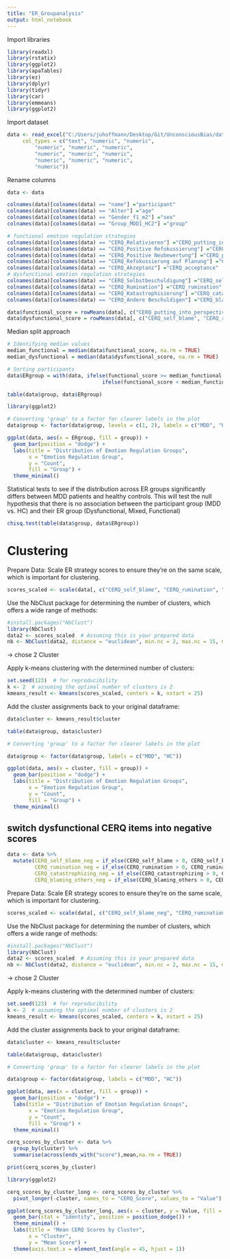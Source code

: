 ```yaml
---
title: "ER_Groupanalysis"
output: html_notebook
---
```


Import libraries

```r
library(readxl)
library(rstatix)
library(ggplot2)
library(apaTables)
library(ez)
library(dplyr)
library(tidyr)
library(car)
library(emmeans)
library(ggplot2)
```

Import dataset

```r
data <- read_excel("C:/Users/juhoffmann/Desktop/Git/UnconsciousBias/data/BackwardMask_Questionnaire_Results_CERQ.xlsx", 
     col_types = c("text", "numeric", "numeric", 
         "numeric", "numeric", "numeric", 
         "numeric", "numeric", "numeric", 
         "numeric", "numeric", "numeric", 
         "numeric"))
```

Rename columns

```r
data <- data

colnames(data)[colnames(data) == "name"] ="participant"
colnames(data)[colnames(data) == "Alter"] ="age"
colnames(data)[colnames(data) == "Gender_f1_m2"] ="sex"
colnames(data)[colnames(data) == "Group_MDD1_HC2"] ="group"

# functional emotion regulation strategies
colnames(data)[colnames(data) == "CERQ_Relativieren"] ="CERQ_putting_into_perspective"
colnames(data)[colnames(data) == "CERQ_Positive Refokussierung"] ="CERQ_positive_reinforcement"
colnames(data)[colnames(data) == "CERQ_Positive Neubewertung"] ="CERQ_positive_reappraisal"
colnames(data)[colnames(data) == "CERQ_Refokussierung auf Planung"] ="CERQ_refocus_on_planning"
colnames(data)[colnames(data) == "CERQ_Akzeptanz"] ="CERQ_acceptance"
# dysfunctional emotion regulation strategies
colnames(data)[colnames(data) == "CERQ_Selbstbeschuldigung"] ="CERQ_self_blame"
colnames(data)[colnames(data) == "CERQ_Rumination"] ="CERQ_rumination"
colnames(data)[colnames(data) == "CERQ_Katastrophisierung"] ="CERQ_catastrophizing"
colnames(data)[colnames(data) == "CERQ_Andere Beschuldigen"] ="CERQ_blaming_others"
```

```r
data$functional_score = rowMeans(data[, c("CERQ_putting_into_perspective", "CERQ_positive_reinforcement",  "CERQ_positive_reappraisal", "CERQ_refocus_on_planning", "CERQ_acceptance")], na.rm = TRUE)
data$dysfunctional_score = rowMeans(data[, c("CERQ_self_blame", "CERQ_rumination", "CERQ_catastrophizing", "CERQ_blaming_others")], na.rm = TRUE)

```

Median split approach

```r
# Identifying median values
median_functional = median(data$functional_score, na.rm = TRUE)
median_dysfunctional = median(data$dysfunctional_score, na.rm = TRUE)

# Sorting participants
data$ERgroup = with(data, ifelse(functional_score >= median_functional & dysfunctional_score < median_dysfunctional, "Functional", 
                               ifelse(functional_score < median_functional & dysfunctional_score >= median_dysfunctional, "Dysfunctional", "Mixed")))

```

```r
table(data$group, data$ERgroup)
```

```r
library(ggplot2)

# Converting 'group' to a factor for clearer labels in the plot
data$group <- factor(data$group, levels = c(1, 2), labels = c("MDD", "HC"))

ggplot(data, aes(x = ERgroup, fill = group)) + 
  geom_bar(position = "dodge") +
  labs(title = "Distribution of Emotion Regulation Groups",
       x = "Emotion Regulation Group",
       y = "Count",
       fill = "Group") +
  theme_minimal()

```

Statistical tests to see if the distribution across ER groups significantly differs between MDD patients and healthy controls. This will test the null hypothesis that there is no association between the participant group (MDD vs. HC) and their ER group (Dysfunctional, Mixed, Functional)

```r
chisq.test(table(data$group, data$ERgroup))
```

# Clustering

Prepare Data: Scale ER strategy scores to ensure they’re on the same scale, which is important for clustering.

```r
scores_scaled <- scale(data[, c("CERQ_self_blame", "CERQ_rumination", "CERQ_catastrophizing", "CERQ_blaming_others", "CERQ_putting_into_perspective", "CERQ_positive_reinforcement", "CERQ_positive_reappraisal", "CERQ_refocus_on_planning", "CERQ_acceptance")])

```

Use the NbClust package for determining the number of clusters, which offers a wide range of methods:

```r
#install.packages("NbClust")
library(NbClust)
data2 <- scores_scaled  # Assuming this is your prepared data
nb <- NbClust(data2, distance = "euclidean", min.nc = 2, max.nc = 15, method = "kmeans")
```

-\> chose 2 Cluster

Apply k-means clustering with the determined number of clusters:

```r
set.seed(123)  # for reproducibility
k <- 2  # assuming the optimal number of clusters is 2
kmeans_result <- kmeans(scores_scaled, centers = k, nstart = 25)

```

Add the cluster assignments back to your original dataframe:

```r
data$cluster <- kmeans_result$cluster
```

```r
table(data$group, data$cluster)
```

```r
# Converting 'group' to a factor for clearer labels in the plot

data$group <- factor(data$group, labels = c("MDD", "HC"))

ggplot(data, aes(x = cluster, fill = group)) + 
  geom_bar(position = "dodge") +
  labs(title = "Distribution of Emotion Regulation Groups",
       x = "Emotion Regulation Group",
       y = "Count",
       fill = "Group") +
  theme_minimal()
```

## switch dysfunctional CERQ items into negative scores

```r

data <- data %>%
  mutate(CERQ_self_blame_neg = if_else(CERQ_self_blame > 0, CERQ_self_blame * -1, CERQ_self_blame),
         CERQ_rumination_neg = if_else(CERQ_rumination > 0, CERQ_rumination * -1, CERQ_rumination),
         CERQ_catastrophizing_neg = if_else(CERQ_catastrophizing > 0, CERQ_catastrophizing * -1, CERQ_catastrophizing),
         CERQ_blaming_others_neg = if_else(CERQ_blaming_others > 0, CERQ_blaming_others * -1, CERQ_blaming_others))

```

Prepare Data: Scale ER strategy scores to ensure they’re on the same scale, which is important for clustering.

```r
scores_scaled <- scale(data[, c("CERQ_self_blame_neg", "CERQ_rumination_neg", "CERQ_catastrophizing_neg", "CERQ_blaming_others_neg", "CERQ_putting_into_perspective", "CERQ_positive_reinforcement", "CERQ_positive_reappraisal", "CERQ_refocus_on_planning", "CERQ_acceptance")])

```

Use the NbClust package for determining the number of clusters, which offers a wide range of methods:

```r
#install.packages("NbClust")
library(NbClust)
data2 <- scores_scaled  # Assuming this is your prepared data
nb <- NbClust(data2, distance = "euclidean", min.nc = 2, max.nc = 15, method = "kmeans")
```

-\> chose 2 Cluster

Apply k-means clustering with the determined number of clusters:

```r
set.seed(123)  # for reproducibility
k <- 2  # assuming the optimal number of clusters is 2
kmeans_result <- kmeans(scores_scaled, centers = k, nstart = 25)

```

Add the cluster assignments back to your original dataframe:

```r
data$cluster <- kmeans_result$cluster
```

```r
table(data$group, data$cluster)
```

```r
# Converting 'group' to a factor for clearer labels in the plot

data$group <- factor(data$group, labels = c("MDD", "HC"))

ggplot(data, aes(x = cluster, fill = group)) + 
  geom_bar(position = "dodge") +
  labs(title = "Distribution of Emotion Regulation Groups",
       x = "Emotion Regulation Group",
       y = "Count",
       fill = "Group") +
  theme_minimal()
```

```r
cerq_scores_by_cluster <- data %>%
  group_by(cluster) %>%
  summarise(across(ends_with("score"),mean,na.rm = TRUE))

```

```r
print(cerq_scores_by_cluster)
```

```r
library(ggplot2)

cerq_scores_by_cluster_long <- cerq_scores_by_cluster %>%
  pivot_longer(-cluster, names_to = "CERQ_Score", values_to = "Value")

ggplot(cerq_scores_by_cluster_long, aes(x = cluster, y = Value, fill = CERQ_Score)) +
  geom_bar(stat = "identity", position = position_dodge()) +
  theme_minimal() +
  labs(title = "Mean CERQ Scores by Cluster",
       x = "Cluster",
       y = "Mean Score") +
  theme(axis.text.x = element_text(angle = 45, hjust = 1))

```
